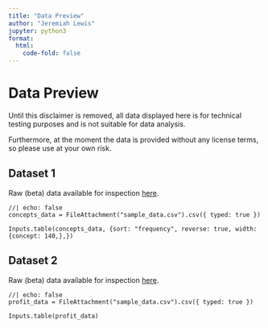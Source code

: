 ```yaml
---
title: "Data Preview"
author: "Jeremiah Lewis"
jupyter: python3
format:
  html:
    code-fold: false
---
```


# Data Preview

::: {.callout-important}
Until this disclaimer is removed, all data displayed here is for
technical testing purposes and is not suitable for data analysis.

Furthermore, at the moment the data is provided without any license terms, so please use at your own risk.
:::


::: {.panel-tabset}

## Dataset 1

Raw (beta) data available for inspection [here](https://trr266.github.io/quarto-template-data-website/sample_data.csv).

```ojs
//| echo: false
concepts_data = FileAttachment("sample_data.csv").csv({ typed: true })

Inputs.table(concepts_data, {sort: "frequency", reverse: true, width: {concept: 140,},})
```

## Dataset 2

Raw (beta) data available for inspection [here](https://trr266.github.io/quarto-template-data-website/sample_data.csv).

```ojs
//| echo: false
profit_data = FileAttachment("sample_data.csv").csv({ typed: true })

Inputs.table(profit_data)
```

:::
